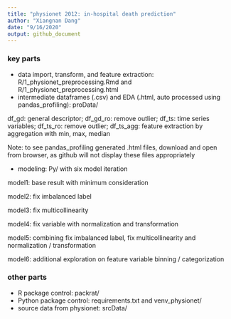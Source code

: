 ```yaml
---
title: "physionet 2012: in-hospital death prediction"
author: "Xiangnan Dang"
date: "9/16/2020"
output: github_document
---
```


### key parts

* data import, transform, and feature extraction: R/1_physionet_preprocessing.Rmd and R/1_physionet_preprocessing.html
* intermediate dataframes (.csv) and EDA (.html, auto processed using pandas_profiling): proData/ 

df_gd: general descriptor; df_gd_ro: remove outlier; df_ts: time series variables; df_ts_ro: remove outlier; df_ts_agg: feature extraction by aggregation with min, max, median

Note: to see pandas_profiling generated .html files, download and open from browser, as github will not display these files appropriately

* modeling: Py/ with six model iteration

model1: base result with minimum consideration

model2: fix imbalanced label

model3: fix multicollinearity

model4: fix variable with normalization and transformation

model5: combining fix imbalanced label, fix multicollinearity and normalization / transformation

model6: additional exploration on feature variable binning / categorization

### other parts

* R package control: packrat/
* Python package control: requirements.txt and venv_physionet/
* source data from physionet: srcData/



